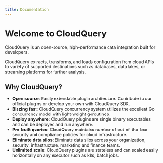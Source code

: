 ```yaml
---
title: Documentation
---
```



# Welcome to CloudQuery

<Features page="docs" detailed={false} />

CloudQuery is an [open-source](https://github.com/cloudquery/cloudquery),
high-performance data integration built for developers.

CloudQuery extracts, transforms, and loads configuration from cloud APIs to
variety of supported destinations such as databases, data lakes, or streaming platforms
for further analysis.

## Why CloudQuery?

- **Open source**: Easily extendable plugin architecture. Contribute to our official plugins or develop your own with CloudQuery SDK.
- **Blazing fast**: CloudQuery concurrency system utilizes the excellent Go concurrency model with light-weight goroutines.
- **Deploy anywhere**: CloudQuery plugins are single binary executables and can be deployed and run anywhere.
- **Pre-built queries**: CloudQuery maintains number of out-of-the-box security and compliance policies for cloud infrastructure.
- **Eliminate data silos**: Eliminate data silos across your organization, security, infrastructure, marketing and finance teams.
- **Unlimited scale**: CloudQuery plugins are stateless and can scaled easily horizontally on any executor such as k8s, batch jobs.
